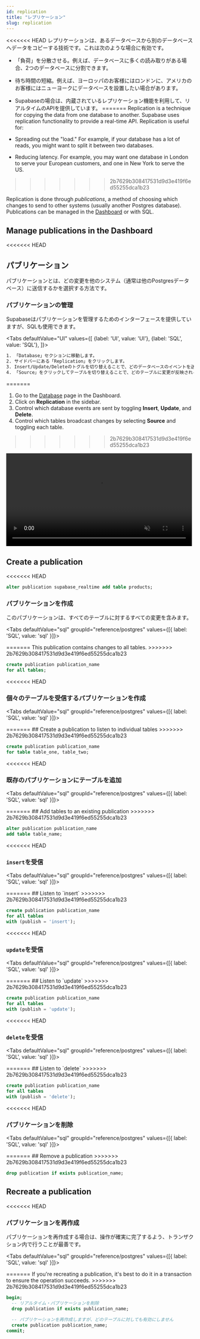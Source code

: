 ```yaml
---
id: replication
title: "レプリケーション"
slug: replication
---
```




<<<<<<< HEAD
レプリケーションは、あるデータベースから別のデータベースへデータをコピーする技術です。これは次のような場合に有効です。

- 「負荷」を分散させる。例えば、データベースに多くの読み取りがある場合、2つのデータベースに分割できます。
- 待ち時間の短縮。例えば、ヨーロッパのお客様にはロンドンに、アメリカのお客様にはニューヨークにデータベースを設置したい場合があります。
- Supabaseの場合は、内蔵されているレプリケーション機能を利用して、リアルタイムのAPIを提供しています。
=======
Replication is a technique for copying the data from one database to another. Supabase uses replication functionality to provide a real-time API. Replication is useful for:

- Spreading out the "load." For example, if your database has a lot of reads, you might want to split it between two databases.
- Reducing latency. For example, you may want one database in London to serve your European customers, and one in New York to serve the US.
>>>>>>> 2b7629b308417531d9d3e419f6ed55255dca1b23

Replication is done through _publications_, a method of choosing which changes to send to other systems (usually another Postgres database). Publications can be managed in the [Dashboard](https://app.supabase.com) or with SQL.

## Manage publications in the Dashboard

<<<<<<< HEAD
## パブリケーション

パブリケーションとは、どの変更を他のシステム（通常は他のPostgresデータベース）に送信するかを選択する方法です。


### パブリケーションの管理

Supabaseはパブリケーションを管理するためのインターフェースを提供していますが、SQLも使用できます。

<Tabs
defaultValue="UI"
values={[
  {label: 'UI', value: 'UI'},
  {label: 'SQL', value: 'SQL'},
]}>
<TabItem value="UI">

```sh
1. 「Database」セクションに移動します。
2. サイドバーにある「Replication」をクリックします。
3. Insert/Update/Deleteのトグルを切り替えることで、どのデータベースのイベントを送信するかを制御します。
4. 「Source」をクリックしてテーブルを切り替えることで、どのテーブルに変更が反映されるかを制御できます。
```
=======
1. Go to the [Database](https://app.supabase.com/project/_/database/tables) page in the Dashboard.
2. Click on **Replication** in the sidebar.
3. Control which database events are sent by toggling **Insert**, **Update**, and **Delete**.
4. Control which tables broadcast changes by selecting **Source** and toggling each table.
>>>>>>> 2b7629b308417531d9d3e419f6ed55255dca1b23

<video width="99%" muted playsInline controls="true">
<source src="/docs/videos/api/api-realtime.mp4" type="video/mp4" muted playsInline />
</video>

## Create a publication

<<<<<<< HEAD
```sql
alter publication supabase_realtime add table products;
```

</TabItem>
</Tabs>

### パブリケーションを作成

このパブリケーションは、すべてのテーブルに対するすべての変更を含みます。


<Tabs
  defaultValue="sql"
  groupId="reference/postgres"
  values={[{ label: 'SQL', value: 'sql' }]}>

<TabItem value="sql">
=======
This publication contains changes to all tables.
>>>>>>> 2b7629b308417531d9d3e419f6ed55255dca1b23

```sql
create publication publication_name 
for all tables;
```

<<<<<<< HEAD

</TabItem>

</Tabs>

### 個々のテーブルを受信するパブリケーションを作成



<Tabs
  defaultValue="sql"
  groupId="reference/postgres"
  values={[{ label: 'SQL', value: 'sql' }]}>

<TabItem value="sql">
=======
## Create a publication to listen to individual tables
>>>>>>> 2b7629b308417531d9d3e419f6ed55255dca1b23

```sql
create publication publication_name 
for table table_one, table_two;
```

<<<<<<< HEAD

</TabItem>

</Tabs>

### 既存のパブリケーションにテーブルを追加



<Tabs
  defaultValue="sql"
  groupId="reference/postgres"
  values={[{ label: 'SQL', value: 'sql' }]}>

<TabItem value="sql">
=======
## Add tables to an existing publication
>>>>>>> 2b7629b308417531d9d3e419f6ed55255dca1b23

```sql
alter publication publication_name 
add table table_name;
```

<<<<<<< HEAD

</TabItem>

</Tabs>

### `insert`を受信



<Tabs
  defaultValue="sql"
  groupId="reference/postgres"
  values={[{ label: 'SQL', value: 'sql' }]}>

<TabItem value="sql">
=======
## Listen to `insert`
>>>>>>> 2b7629b308417531d9d3e419f6ed55255dca1b23

```sql
create publication publication_name 
for all tables
with (publish = 'insert');
```

<<<<<<< HEAD

</TabItem>

</Tabs>

### `update`を受信



<Tabs
  defaultValue="sql"
  groupId="reference/postgres"
  values={[{ label: 'SQL', value: 'sql' }]}>

<TabItem value="sql">
=======
## Listen to `update`
>>>>>>> 2b7629b308417531d9d3e419f6ed55255dca1b23

```sql
create publication publication_name 
for all tables
with (publish = 'update');
```

<<<<<<< HEAD

</TabItem>

</Tabs>

### `delete`を受信



<Tabs
  defaultValue="sql"
  groupId="reference/postgres"
  values={[{ label: 'SQL', value: 'sql' }]}>

<TabItem value="sql">
=======
## Listen to `delete`
>>>>>>> 2b7629b308417531d9d3e419f6ed55255dca1b23

```sql
create publication publication_name 
for all tables
with (publish = 'delete');
```

<<<<<<< HEAD

</TabItem>

</Tabs>

### パブリケーションを削除



<Tabs
  defaultValue="sql"
  groupId="reference/postgres"
  values={[{ label: 'SQL', value: 'sql' }]}>

<TabItem value="sql">
=======
## Remove a publication
>>>>>>> 2b7629b308417531d9d3e419f6ed55255dca1b23

```sql
drop publication if exists publication_name;
```

## Recreate a publication

<<<<<<< HEAD
</TabItem>

</Tabs>

### パブリケーションを再作成

パブリケーションを再作成する場合は、操作が確実に完了するよう、トランザクション内で行うことが最善です。


<Tabs
  defaultValue="sql"
  groupId="reference/postgres"
  values={[{ label: 'SQL', value: 'sql' }]}>

<TabItem value="sql">
=======
If you're recreating a publication, it's best to do it in a transaction to ensure the operation succeeds.
>>>>>>> 2b7629b308417531d9d3e419f6ed55255dca1b23

```sql
begin; 
  -- リアルタイム・パブリケーションを削除
  drop publication if exists publication_name; 

  -- パブリケーションを再作成しますが、どのテーブルに対しても有効にしません
  create publication publication_name;  
commit;
```
